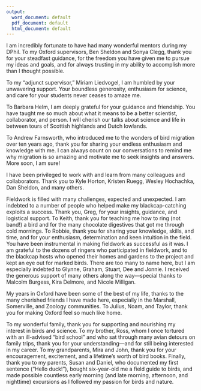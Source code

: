 ```yaml
---
output:
  word_document: default
  pdf_document: default
  html_document: default
---
```



<!-- I am immensely grateful to my colleagues, mentors, friends, and family for their inspiration, guidance, and support during the .  -->

I am incredibly fortunate to have had many wonderful mentors during my DPhil. To my Oxford supervisors, Ben Sheldon and Sonya Clegg, thank you for your steadfast guidance, for the freedom you have given me to pursue my ideas and goals, and for always trusting in my ability to accomplish more than I thought possible.

To my "adjunct supervisor," Miriam Liedvogel, I am humbled by your unwavering support. Your boundless generosity, enthusiasm for science, and care for your students never ceases to amaze me.

To Barbara Helm, I am deeply grateful for your guidance and friendship. You have taught me so much about what it means to be a better scientist, collaborator, and person. I will cherish our talks about science and life in between tours of Scottish highlands and Dutch lowlands.

To Andrew Farnsworth, who introduced me to the wonders of bird migration over ten years ago, thank you for sharing your endless enthusiasm and knowledge with me. I can always count on our conversations to remind me why migration is so amazing and motivate me to seek insights and answers. More soon, I am sure!

I have been privileged to work with and learn from many colleagues and collaborators. Thank you to Kyle Horton, Kristen Ruegg, Wesley Hochachka, Dan Sheldon, and many others.

Fieldwork is filled with many challenges, expected and unexpected. I am indebted to a number of people who helped make my blackcap-catching exploits a success. Thank you, Greg, for your insights, guidance, and logistical support. To Keith, thank you for teaching me how to ring (not band!) a bird and for the many chocolate digestives that got me through cold mornings. To Robbie, thank you for sharing your knowledge, skills, and time, and for your enthusiasm, determination and keen intuition in the field. You have been instrumental in making fieldwork as successful as it was. I am grateful to the dozens of ringers who participated in fieldwork, and to the blackcap hosts who opened their homes and gardens to the project and kept an eye out for marked birds. There are too many to name here, but I am especially indebted to Glynne, Graham, Stuart, Dee and Jonnie. I received the generous support of many others along the way---special thanks to Malcolm Burgess, Kira Delmore, and Nicole Milligan.

My years in Oxford have been some of the best of my life, thanks to the many cherished friends I have made here, especially in the Marshall, Somerville, and Zoology communities.
To Julius, Noam, and Taylor, thank you for making Oxford feel so much like home. 

To my wonderful family, thank you for supporting and nourishing my interest in birds and science. To my brother, Ross, whom I once tortured with an ill-advised "bird school" and who sat through many avian detours on family trips, thank you for your understanding---and for still being interested in my career. To my grandparents, Mira and John, thank you for your encouragement, excitement, and a lifetime's worth of bird books. Finally, thank you to my parents, Susan and Daniel, who documented my first sentence ("Hello duck!"), bought six-year-old me a field guide to birds, and made possible countless early morning (and late morning, afternoon, and nighttime) excursions as I followed my passion for birds and nature. 
